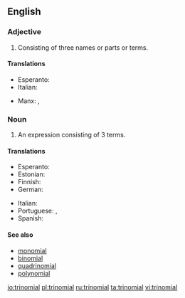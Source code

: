 ==English==

===Adjective===
{{en-adj|-}}

# Consisting of three names or parts or terms.

====Translations====
{{trans-top|consisting of three parts}}
* Esperanto: {{t|eo|trinoma}}
* Italian: {{t|it|trinomiale}}
{{trans-mid}}
* Manx: {{t|gv|tree-ennymagh}}, {{t|gv|tree-hearmagh}}
{{trans-bottom}}

===Noun===
{{en-noun}}

# {{context|algebra|lang=en}} An expression consisting of 3 terms.

====Translations====
{{trans-top|an expression consisting of three terms}}
* Esperanto: {{t|eo|trinomo}}
* Estonian: {{t|et|kolmliige}}
* Finnish: {{t|fi|trinomi}}
* German: {{t+|de|Trinom|n}}
{{trans-mid}}
* Italian: {{t|it|trinomio|m}}
* Portuguese: {{t+|pt|trinómio|m}} {{qualifier|Portugal}}, {{t+|pt|trinômio|m}} {{qualifier|Brazil}}
* Spanish: {{t|es|trinomio|m}}
{{trans-bottom}}

====See also====
* [[monomial]]
* [[binomial]]
* [[quadrinomial]]
* [[polynomial]]

[[io:trinomial]]
[[pl:trinomial]]
[[ru:trinomial]]
[[ta:trinomial]]
[[vi:trinomial]]